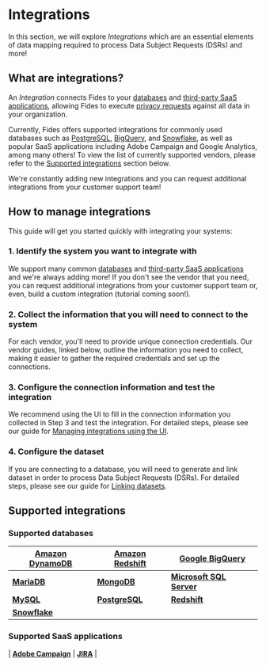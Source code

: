 
# Integrations
In this section, we will explore _Integrations_ which are an essential elements of data mapping required to process Data Subject Requests (DSRs) and more!

## What are integrations?

An _Integration_ connects Fides to your [databases](integrations/databases) and [third-party SaaS applications](integrations/saas-integrations), allowing Fides to execute [privacy requests](privacy-requests) against all data in your organization.

Currently, Fides offers supported integrations for commonly used databases such as [PostgreSQL](integrations/databases/postgresql), [BigQuery](integrations/databases/bigquery), and [Snowflake](integrations/databases/snowflake), as well as popular SaaS applications including Adobe Campaign and Google Analytics, among many others! To view the list of currently supported vendors, please refer to the [Supported integrations](#supported_integrations) section below.

We're constantly adding new integrations and you can request additional integrations from your customer support team!


## How to manage integrations
This guide will get you started quickly with integrating your systems:

### 1. Identify the system you want to integrate with
We support many common [databases](./integrations/databases) and [third-party SaaS applications](./integrations/saas-integrations) and we're always adding more! 
If you don't see the vendor that you need, you can request additional integrations from your customer support team or, even, build a custom integration (tutorial coming soon!). 

### 2. Collect the information that you will need to connect to the system
For each vendor, you'll need to provide unique connection credentials. Our vendor guides, linked below, outline the information you need to collect, making it easier to gather the required credentials and set up the connections.

### 3. Configure the connection information and test the integration
We recommend using the UI to fill in the connection information you collected in Step 3 and test the integration. For detailed steps, please see our guide for [Managing integrations using the UI](integrations/manage-integrations).

### 4. Configure the dataset
If you are connecting to a database, you will need to generate and link dataset in order to process Data Subject Requests (DSRs).  For detailed steps, please see our guide for [Linking datasets](/user-guides/datasets/link-datasets).


## Supported integrations

### Supported databases

| [**Amazon DynamoDB**](/user-guides/integrations/databases/dynamodb) | [**Amazon Redshift**](/user-guides/integrations/databases/redshift) | [**Google BigQuery**](/user-guides/integrations/databases/bigquery) | 
| ------------ | ------------ | ------------ | 
| [**MariaDB**](/user-guides/integrations/databases/mariadb) | [**MongoDB**](/user-guides/integrations/databases/mongodb) | [**Microsoft SQL Server**](/user-guides/integrations/databases/mssql) | 
| [**MySQL**](/user-guides/integrations/databases/mysql) | [**PostgreSQL**](/user-guides/integrations/databases/postgresql) | [**Redshift**](/user-guides/integrations/databases/redshift) |
| [**Snowflake**](/user-guides/integrations/databases/snowflake) | 

### Supported SaaS applications
| [**Adobe Campaign**](/user-guides/integrations/databases/dynamodb) | [**JIRA**](/user-guides/integrations/databases/jira) |